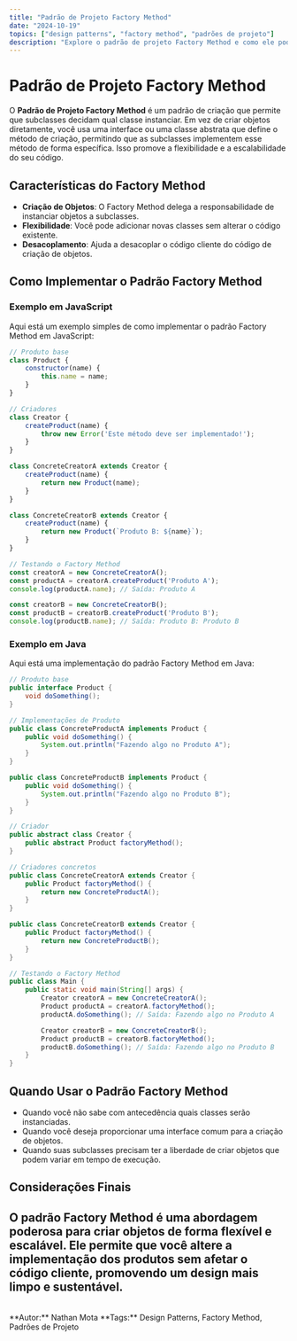 ```yaml
---
title: "Padrão de Projeto Factory Method"
date: "2024-10-19"
topics: ["design patterns", "factory method", "padrões de projeto"]
description: "Explore o padrão de projeto Factory Method e como ele pode ser usado para criar objetos de forma flexível e escalável."
---
```


# Padrão de Projeto Factory Method

O **Padrão de Projeto Factory Method** é um padrão de criação que permite que subclasses decidam qual classe instanciar. Em vez de criar objetos diretamente, você usa uma interface ou uma classe abstrata que define o método de criação, permitindo que as subclasses implementem esse método de forma específica. Isso promove a flexibilidade e a escalabilidade do seu código.

## Características do Factory Method

- **Criação de Objetos**: O Factory Method delega a responsabilidade de instanciar objetos a subclasses.
- **Flexibilidade**: Você pode adicionar novas classes sem alterar o código existente.
- **Desacoplamento**: Ajuda a desacoplar o código cliente do código de criação de objetos.

## Como Implementar o Padrão Factory Method

### Exemplo em JavaScript

Aqui está um exemplo simples de como implementar o padrão Factory Method em JavaScript:

```javascript
// Produto base
class Product {
    constructor(name) {
        this.name = name;
    }
}

// Criadores
class Creator {
    createProduct(name) {
        throw new Error('Este método deve ser implementado!');
    }
}

class ConcreteCreatorA extends Creator {
    createProduct(name) {
        return new Product(name);
    }
}

class ConcreteCreatorB extends Creator {
    createProduct(name) {
        return new Product(`Produto B: ${name}`);
    }
}

// Testando o Factory Method
const creatorA = new ConcreteCreatorA();
const productA = creatorA.createProduct('Produto A');
console.log(productA.name); // Saída: Produto A

const creatorB = new ConcreteCreatorB();
const productB = creatorB.createProduct('Produto B');
console.log(productB.name); // Saída: Produto B: Produto B
```

### Exemplo em Java

Aqui está uma implementação do padrão Factory Method em Java:

```java
// Produto base
public interface Product {
    void doSomething();
}

// Implementações de Produto
public class ConcreteProductA implements Product {
    public void doSomething() {
        System.out.println("Fazendo algo no Produto A");
    }
}

public class ConcreteProductB implements Product {
    public void doSomething() {
        System.out.println("Fazendo algo no Produto B");
    }
}

// Criador
public abstract class Creator {
    public abstract Product factoryMethod();
}

// Criadores concretos
public class ConcreteCreatorA extends Creator {
    public Product factoryMethod() {
        return new ConcreteProductA();
    }
}

public class ConcreteCreatorB extends Creator {
    public Product factoryMethod() {
        return new ConcreteProductB();
    }
}

// Testando o Factory Method
public class Main {
    public static void main(String[] args) {
        Creator creatorA = new ConcreteCreatorA();
        Product productA = creatorA.factoryMethod();
        productA.doSomething(); // Saída: Fazendo algo no Produto A

        Creator creatorB = new ConcreteCreatorB();
        Product productB = creatorB.factoryMethod();
        productB.doSomething(); // Saída: Fazendo algo no Produto B
    }
}
```

## Quando Usar o Padrão Factory Method

- Quando você não sabe com antecedência quais classes serão instanciadas.
- Quando você deseja proporcionar uma interface comum para a criação de objetos.
- Quando suas subclasses precisam ter a liberdade de criar objetos que podem variar em tempo de execução.

## Considerações Finais

O padrão Factory Method é uma abordagem poderosa para criar objetos de forma flexível e escalável. Ele permite que você altere a implementação dos produtos sem afetar o código cliente, promovendo um design mais limpo e sustentável.
<br/>
---
<br/>
**Autor:** Nathan Mota  
**Tags:** Design Patterns, Factory Method, Padrões de Projeto
<br/><br/>
